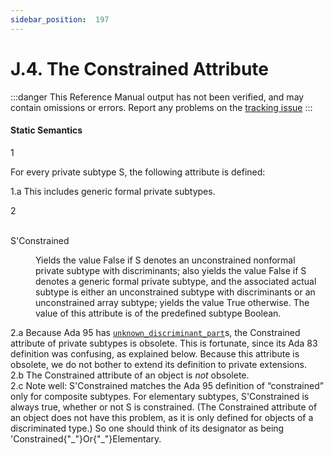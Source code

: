 ```yaml
---
sidebar_position:  197
---
```


# J.4. The Constrained Attribute

:::danger
This Reference Manual output has not been verified,
and may contain omissions or errors.
Report any problems on the [tracking issue](https://github.com/ada-lang-io/ada-lang-io/issues/20)
:::



#### Static Semantics

<MarginText>1</MarginText>
<p>For every private subtype S, the following attribute is defined: <br /></p>

<AnnotatedOnly>
<MarginText>1.a</MarginText>
<Admonition type="aarm" aarm="discussion">
<b></b>This includes generic formal private subtypes. <br />
</Admonition>
</AnnotatedOnly>

<MarginText>2</MarginText>
<dt><br/>S'Constrained</dt>
<dl>
<dd>Yields the value False if S denotes an unconstrained nonformal private subtype with discriminants; also yields the value False if S denotes a generic formal private subtype, and the associated actual subtype is either an unconstrained subtype with discriminants or an unconstrained array subtype; yields the value True otherwise. The value of this attribute is of the predefined subtype Boolean. <br /></dd>
</dl>
<AnnotatedOnly>
<MarginText>2.a</MarginText>
<Admonition type="aarm" aarm="reason">
<b></b>Because Ada 95 has <code><a href="/docs/arm/AA-3/AA-3.7#S0060">unknown_discriminant_part</a></code>s, the Constrained attribute of private subtypes is obsolete. This is fortunate, since its Ada 83 definition was confusing, as explained below. Because this attribute is obsolete, we do not bother to extend its definition to private extensions.<br />
</Admonition>
</AnnotatedOnly>

<AnnotatedOnly>
<MarginText>2.b</MarginText>
<Admonition type="aarm" aarm="note">
The Constrained attribute of an object is <i>not</i> obsolete.<br />
</Admonition>
</AnnotatedOnly>

<AnnotatedOnly>
<MarginText>2.c</MarginText>
<Admonition type="aarm" aarm="note">
Note well: S'Constrained matches the Ada 95 definition of &ldquo;constrained&rdquo; only for composite subtypes. For elementary subtypes, S'Constrained is always true, whether or not S is constrained. (The Constrained attribute of an object does not have this problem, as it is only defined for objects of a discriminated type.) So one should think of its designator as being 'Constrained{"_"}Or{"_"}Elementary. <br />
</Admonition>
</AnnotatedOnly>

